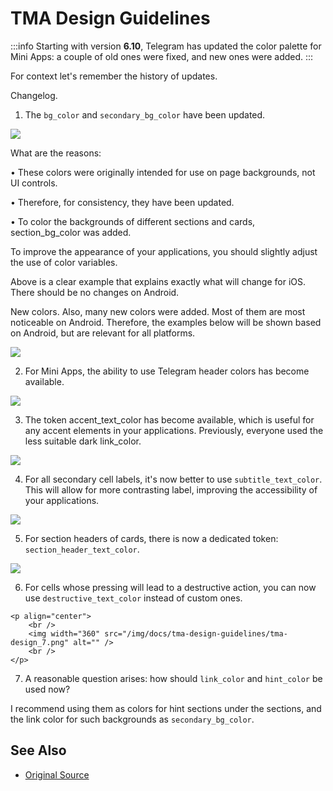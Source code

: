 # TMA Design Guidelines

:::info
Starting with version **6.10**, Telegram has updated the color palette for Mini Apps: a couple of old ones were fixed, and new ones were added.
:::

For context let's remember the history of updates.

Changelog.

1. The `bg_color` and `secondary_bg_color` have been updated.

![](/img/docs/tma-design-guidelines/tma-design_1.png)

What are the reasons:

• These colors were originally intended for use on page backgrounds, not UI controls.

• Therefore, for consistency, they have been updated.

• To color the backgrounds of different sections and cards, section_bg_color was added.

To improve the appearance of your applications, you should slightly adjust the use of color variables.

Above is a clear example that explains exactly what will change for iOS. There should be no changes on Android.

New colors.
Also, many new colors were added. Most of them are most noticeable on Android. Therefore, the examples below will be shown based on Android, but are relevant for all platforms.

![](/img/docs/tma-design-guidelines/tma-design_2.png)

2. For Mini Apps, the ability to use Telegram header colors has become available.

![](/img/docs/tma-design-guidelines/tma-design_3.png)

3. The token accent_text_color has become available, which is useful for any accent elements in your applications. Previously, everyone used the less suitable dark link_color.

![](/img/docs/tma-design-guidelines/tma-design_4.png)

4. For all secondary cell labels, it's now better to use `subtitle_text_color`. This will allow for more contrasting label, improving the accessibility of your applications.

![](/img/docs/tma-design-guidelines/tma-design_5.png)

5. For section headers of cards, there is now a dedicated token: `section_header_text_color`.

![](/img/docs/tma-design-guidelines/tma-design_6.png)

6. For cells whose pressing will lead to a destructive action, you can now use `destructive_text_color` instead of custom ones.

```mdx-code-block
<p align="center">
    <br />
    <img width="360" src="/img/docs/tma-design-guidelines/tma-design_7.png" alt="" />
    <br />
</p>
```

7. A reasonable question arises: how should `link_color` and `hint_color` be used now?

I recommend using them as colors for hint sections under the sections, and the link color for such backgrounds as `secondary_bg_color`.

## See Also

- [Original Source](https://telegra.ph/Changes-in-Color-Variables-for-Telegram-Mini-Apps-11-20)
